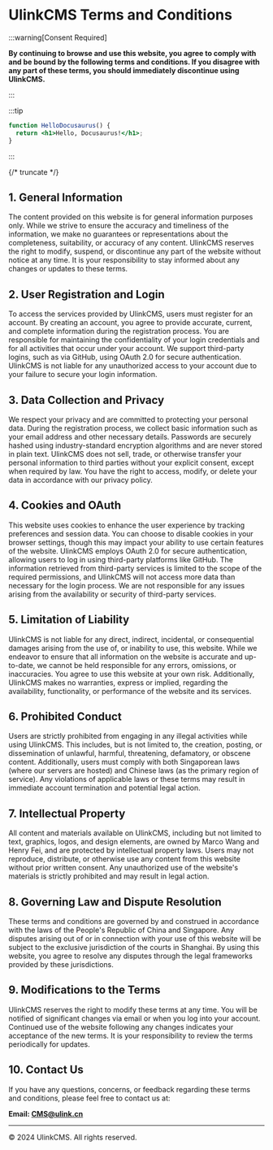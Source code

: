 # UlinkCMS Terms and Conditions

:::warning[Consent Required]

**By continuing to browse and use this website, you agree to comply with and be bound by the following terms and conditions. If you disagree with any part of these terms, you should immediately discontinue using UlinkCMS.**

:::

:::tip
```jsx title="src/components/HelloDocusaurus.js"
function HelloDocusaurus() {
  return <h1>Hello, Docusaurus!</h1>;
}
```
:::

{/* truncate */}

## 1. General Information
The content provided on this website is for general information purposes only. While we strive to ensure the accuracy and timeliness of the information, we make no guarantees or representations about the completeness, suitability, or accuracy of any content. UlinkCMS reserves the right to modify, suspend, or discontinue any part of the website without notice at any time. It is your responsibility to stay informed about any changes or updates to these terms.

## 2. User Registration and Login
To access the services provided by UlinkCMS, users must register for an account. By creating an account, you agree to provide accurate, current, and complete information during the registration process. You are responsible for maintaining the confidentiality of your login credentials and for all activities that occur under your account. We support third-party logins, such as via GitHub, using OAuth 2.0 for secure authentication. UlinkCMS is not liable for any unauthorized access to your account due to your failure to secure your login information.

## 3. Data Collection and Privacy
We respect your privacy and are committed to protecting your personal data. During the registration process, we collect basic information such as your email address and other necessary details. Passwords are securely hashed using industry-standard encryption algorithms and are never stored in plain text. UlinkCMS does not sell, trade, or otherwise transfer your personal information to third parties without your explicit consent, except when required by law. You have the right to access, modify, or delete your data in accordance with our privacy policy.

## 4. Cookies and OAuth
This website uses cookies to enhance the user experience by tracking preferences and session data. You can choose to disable cookies in your browser settings, though this may impact your ability to use certain features of the website. UlinkCMS employs OAuth 2.0 for secure authentication, allowing users to log in using third-party platforms like GitHub. The information retrieved from third-party services is limited to the scope of the required permissions, and UlinkCMS will not access more data than necessary for the login process. We are not responsible for any issues arising from the availability or security of third-party services.

## 5. Limitation of Liability
UlinkCMS is not liable for any direct, indirect, incidental, or consequential damages arising from the use of, or inability to use, this website. While we endeavor to ensure that all information on the website is accurate and up-to-date, we cannot be held responsible for any errors, omissions, or inaccuracies. You agree to use this website at your own risk. Additionally, UlinkCMS makes no warranties, express or implied, regarding the availability, functionality, or performance of the website and its services.

## 6. Prohibited Conduct
Users are strictly prohibited from engaging in any illegal activities while using UlinkCMS. This includes, but is not limited to, the creation, posting, or dissemination of unlawful, harmful, threatening, defamatory, or obscene content. Additionally, users must comply with both Singaporean laws (where our servers are hosted) and Chinese laws (as the primary region of service). Any violations of applicable laws or these terms may result in immediate account termination and potential legal action.

## 7. Intellectual Property
All content and materials available on UlinkCMS, including but not limited to text, graphics, logos, and design elements, are owned by Marco Wang and Henry Fei, and are protected by intellectual property laws. Users may not reproduce, distribute, or otherwise use any content from this website without prior written consent. Any unauthorized use of the website's materials is strictly prohibited and may result in legal action.

## 8. Governing Law and Dispute Resolution
These terms and conditions are governed by and construed in accordance with the laws of the People's Republic of China and Singapore. Any disputes arising out of or in connection with your use of this website will be subject to the exclusive jurisdiction of the courts in Shanghai. By using this website, you agree to resolve any disputes through the legal frameworks provided by these jurisdictions.

## 9. Modifications to the Terms
UlinkCMS reserves the right to modify these terms at any time. You will be notified of significant changes via email or when you log into your account. Continued use of the website following any changes indicates your acceptance of the new terms. It is your responsibility to review the terms periodically for updates.

## 10. Contact Us
If you have any questions, concerns, or feedback regarding these terms and conditions, please feel free to contact us at:

**Email: CMS@ulink.cn**

---

&copy; 2024 UlinkCMS. All rights reserved.

